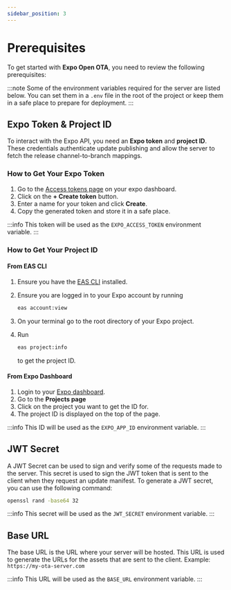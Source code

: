```yaml
---
sidebar_position: 3
---
```


# Prerequisites

To get started with **Expo Open OTA**, you need to review the following prerequisites:

:::note
Some of the environment variables required for the server are listed below. You can set them in a `.env` file in the root of the project or keep them in a safe place to prepare for deployment.
:::

## Expo Token & Project ID

To interact with the Expo API, you need an **Expo token** and **project ID**. These credentials authenticate update publishing
and allow the server to fetch the release channel-to-branch mappings.

### How to Get Your Expo Token

1. Go to the [Access tokens page](https://expo.dev/settings/access-tokens) on your expo dashboard.
2. Click on the **+ Create token** button.
3. Enter a name for your token and click **Create**.
4. Copy the generated token and store it in a safe place.

:::info
This token will be used as the `EXPO_ACCESS_TOKEN` environment variable.
:::

### How to Get Your Project ID

#### From EAS CLI

1. Ensure you have the [EAS CLI](https://github.com/expo/eas-cli) installed.
2. Ensure you are logged in to your Expo account by running

    ```bash title="cd ./my-expo-project"
    eas account:view
    ```
3. On your terminal go to the root directory of your Expo project.
4. Run

    ```bash title="cd ./my-expo-project"
    eas project:info
    ```
   to get the project ID.

#### From Expo Dashboard

1. Login to your [Expo dashboard](https://expo.dev).
2. Go to the **Projects page**
3. Click on the project you want to get the ID for.
4. The project ID is displayed on the top of the page.

:::info
This ID will be used as the `EXPO_APP_ID` environment variable.
:::

## JWT Secret

A JWT Secret can be used to sign and verify some of the requests made to the server. This secret is used to sign the JWT token
that is sent to the client when they request an update manifest.
To generate a JWT secret, you can use the following command:

```bash title="Generate JWT Secret"
openssl rand -base64 32
```

:::info
This secret will be used as the `JWT_SECRET` environment variable.
:::

## Base URL

The base URL is the URL where your server will be hosted. This URL is used to generate the URLs for the assets that are sent to the client.
Example: `https://my-ota-server.com`

:::info
This URL will be used as the `BASE_URL` environment variable.
:::
